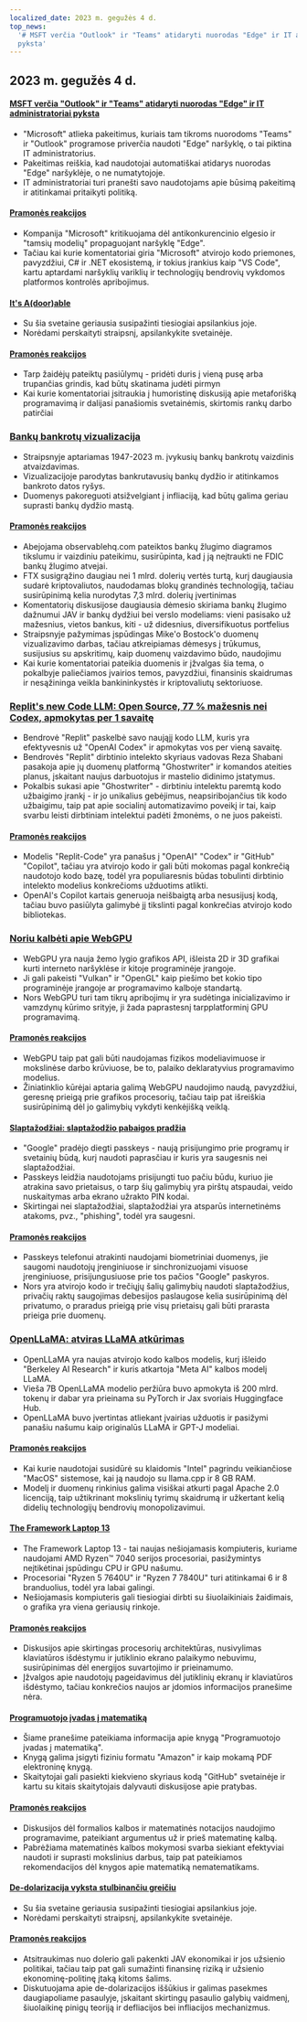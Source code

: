 ```yaml
---
localized_date: 2023 m. gegužės 4 d.
top_news:
  '# MSFT verčia "Outlook" ir "Teams" atidaryti nuorodas "Edge" ir IT administratoriai
  pyksta'
---
```




## 2023 m. gegužės 4 d.

#### [MSFT verčia "Outlook" ir "Teams" atidaryti nuorodas "Edge" ir IT administratoriai pyksta](https://www.theverge.com/2023/5/3/23709297/microsoft-edge-force-outlook-teams-web-links-open)

- "Microsoft" atlieka pakeitimus, kuriais tam tikroms nuorodoms "Teams" ir "Outlook" programose priverčia naudoti "Edge" naršyklę, o tai piktina IT administratorius.
- Pakeitimas reiškia, kad naudotojai automatiškai atidarys nuorodas "Edge" naršyklėje, o ne numatytojoje.
- IT administratoriai turi pranešti savo naudotojams apie būsimą pakeitimą ir atitinkamai pritaikyti politiką.

#### [Pramonės reakcijos](http://news.ycombinator.com/item?id=35800158)

- Kompanija "Microsoft" kritikuojama dėl antikonkurencinio elgesio ir "tamsių modelių" propaguojant naršyklę "Edge".
- Tačiau kai kurie komentatoriai giria "Microsoft" atvirojo kodo priemones, pavyzdžiui, C# ir .NET ekosistemą, ir tokius įrankius kaip "VS Code", kartu aptardami naršyklių variklių ir technologijų bendrovių vykdomos platformos kontrolės apribojimus.

#### [It's A(door)able](https://ncase.me/door/)

- Su šia svetaine geriausia susipažinti tiesiogiai apsilankius joje.
- Norėdami perskaityti straipsnį, apsilankykite svetainėje.

#### [Pramonės reakcijos](http://news.ycombinator.com/item?id=35800492)

- Tarp žaidėjų pateiktų pasiūlymų - pridėti duris į vieną pusę arba trupančias grindis, kad būtų skatinama judėti pirmyn
- Kai kurie komentatoriai įsitraukia į humoristinę diskusiją apie metaforišką programavimą ir dalijasi panašiomis svetainėmis, skirtomis rankų darbo patirčiai

### [Bankų bankrotų vizualizacija](https://observablehq.com/@mbostock/bank-failures)

- Straipsnyje aptariamas 1947-2023 m. įvykusių bankų bankrotų vaizdinis atvaizdavimas.
- Vizualizacijoje parodytas bankrutavusių bankų dydžio ir atitinkamos bankroto datos ryšys.
- Duomenys pakoreguoti atsižvelgiant į infliaciją, kad būtų galima geriau suprasti bankų dydžio mastą.

#### [Pramonės reakcijos](http://news.ycombinator.com/item?id=35795975)

- Abejojama observablehq.com pateiktos bankų žlugimo diagramos tikslumu ir vaizdiniu pateikimu, susirūpinta, kad į ją neįtraukti ne FDIC bankų žlugimo atvejai.
- FTX susigrąžino daugiau nei 1 mlrd. dolerių vertės turtą, kurį daugiausia sudarė kriptovaliutos, naudodamas blokų grandinės technologiją, tačiau susirūpinimą kelia nurodytas 7,3 mlrd. dolerių įvertinimas
- Komentatorių diskusijose daugiausia dėmesio skiriama bankų žlugimo dažnumui JAV ir bankų dydžiui bei verslo modeliams: vieni pasisako už mažesnius, vietos bankus, kiti - už didesnius, diversifikuotus portfelius
- Straipsnyje pažymimas įspūdingas Mike'o Bostock'o duomenų vizualizavimo darbas, tačiau atkreipiamas dėmesys į trūkumus, susijusius su apskritimų, kaip duomenų vaizdavimo būdo, naudojimu
- Kai kurie komentatoriai pateikia duomenis ir įžvalgas šia tema, o pokalbyje paliečiamos įvairios temos, pavyzdžiui, finansinis skaidrumas ir nesąžininga veikla bankininkystės ir kriptovaliutų sektoriuose.

### [Replit's new Code LLM: Open Source, 77 % mažesnis nei Codex, apmokytas per 1 savaitę](https://www.latent.space/p/reza-shabani#details)

- Bendrovė "Replit" paskelbė savo naująjį kodo LLM, kuris yra efektyvesnis už "OpenAI Codex" ir apmokytas vos per vieną savaitę.
- Bendrovės "Replit" dirbtinio intelekto skyriaus vadovas Reza Shabani pasakoja apie jų duomenų platformą "Ghostwriter" ir komandos ateities planus, įskaitant naujus darbuotojus ir mastelio didinimo įstatymus.
- Pokalbis sukasi apie "Ghostwriter" - dirbtiniu intelektu paremtą kodo užbaigimo įrankį - ir jo unikalius gebėjimus, neapsiribojančius tik kodo užbaigimu, taip pat apie socialinį automatizavimo poveikį ir tai, kaip svarbu leisti dirbtiniam intelektui padėti žmonėms, o ne juos pakeisti.

#### [Pramonės reakcijos](http://news.ycombinator.com/item?id=35803435)

- Modelis "Replit-Code" yra panašus į "OpenAI" "Codex" ir "GitHub" "Copilot", tačiau yra atvirojo kodo ir gali būti mokomas pagal konkrečią naudotojo kodo bazę, todėl yra populiaresnis būdas tobulinti dirbtinio intelekto modelius konkrečioms užduotims atlikti.
- OpenAI's Copilot kartais generuoja neišbaigtą arba nesusijusį kodą, tačiau buvo pasiūlyta galimybė jį tikslinti pagal konkrečias atvirojo kodo bibliotekas.

### [Noriu kalbėti apie WebGPU](https://cohost.org/mcc/post/1406157-i-want-to-talk-about-webgpu)

- WebGPU yra nauja žemo lygio grafikos API, išleista 2D ir 3D grafikai kurti interneto naršyklėse ir kitoje programinėje įrangoje.
- Ji gali pakeisti "Vulkan" ir "OpenGL" kaip piešimo bet kokio tipo programinėje įrangoje ar programavimo kalboje standartą.
- Nors WebGPU turi tam tikrų apribojimų ir yra sudėtinga inicializavimo ir vamzdynų kūrimo srityje, ji žada paprastesnį tarpplatforminį GPU programavimą.

#### [Pramonės reakcijos](http://news.ycombinator.com/item?id=35800988)

- WebGPU taip pat gali būti naudojamas fizikos modeliavimuose ir mokslinėse darbo krūviuose, be to, palaiko deklaratyvius programavimo modelius.
- Žiniatinklio kūrėjai aptaria galimą WebGPU naudojimo naudą, pavyzdžiui, geresnę prieigą prie grafikos procesorių, tačiau taip pat išreiškia susirūpinimą dėl jo galimybių vykdyti kenkėjišką veiklą.

#### [Slaptažodžiai: slaptažodžio pabaigos pradžia](https://blog.google/technology/safety-security/the-beginning-of-the-end-of-the-password/)

- "Google" pradėjo diegti passkeys - naują prisijungimo prie programų ir svetainių būdą, kurį naudoti paprasčiau ir kuris yra saugesnis nei slaptažodžiai.
- Passkeys leidžia naudotojams prisijungti tuo pačiu būdu, kuriuo jie atrakina savo prietaisus, o tarp šių galimybių yra pirštų atspaudai, veido nuskaitymas arba ekrano užrakto PIN kodai.
- Skirtingai nei slaptažodžiai, slaptažodžiai yra atsparūs internetinėms atakoms, pvz., "phishing", todėl yra saugesni.

#### [Pramonės reakcijos](http://news.ycombinator.com/item?id=35801392)

- Passkeys telefonui atrakinti naudojami biometriniai duomenys, jie saugomi naudotojų įrenginiuose ir sinchronizuojami visuose įrenginiuose, prisijungusiuose prie tos pačios "Google" paskyros.
- Nors yra atvirojo kodo ir trečiųjų šalių galimybių naudoti slaptažodžius, privačių raktų saugojimas debesijos paslaugose kelia susirūpinimą dėl privatumo, o praradus prieigą prie visų prietaisų gali būti prarasta prieiga prie duomenų.

### [OpenLLaMA: atviras LLaMA atkūrimas](https://github.com/openlm-research/open_llama)

- OpenLLaMA yra naujas atvirojo kodo kalbos modelis, kurį išleido "Berkeley AI Research" ir kuris atkartoja "Meta AI" kalbos modelį LLaMA.
- Vieša 7B OpenLLaMA modelio peržiūra buvo apmokyta iš 200 mlrd. tokenų ir dabar yra prieinama su PyTorch ir Jax svoriais Huggingface Hub.
- OpenLLaMA buvo įvertintas atliekant įvairias užduotis ir pasižymi panašiu našumu kaip originalūs LLaMA ir GPT-J modeliai.

#### [Pramonės reakcijos](http://news.ycombinator.com/item?id=35798888)

- Kai kurie naudotojai susidūrė su klaidomis "Intel" pagrindu veikiančiose "MacOS" sistemose, kai ją naudojo su llama.cpp ir 8 GB RAM.
- Modelį ir duomenų rinkinius galima visiškai atkurti pagal Apache 2.0 licenciją, taip užtikrinant mokslinių tyrimų skaidrumą ir užkertant kelią didelių technologijų bendrovių monopolizavimui.

#### [The Framework Laptop 13](https://frame.work/blog/announcing-the-framework-laptop-13-powered-by-amd-ryzen)

- The Framework Laptop 13 - tai naujas nešiojamasis kompiuteris, kuriame naudojami AMD Ryzen™ 7040 serijos procesoriai, pasižymintys neįtikėtinai įspūdingu CPU ir GPU našumu.
- Procesoriai "Ryzen 5 7640U" ir "Ryzen 7 7840U" turi atitinkamai 6 ir 8 branduolius, todėl yra labai galingi.
- Nešiojamasis kompiuteris gali tiesiogiai dirbti su šiuolaikiniais žaidimais, o grafika yra viena geriausių rinkoje.

#### [Pramonės reakcijos](http://news.ycombinator.com/item?id=35802210)

- Diskusijos apie skirtingas procesorių architektūras, nusivylimas klaviatūros išdėstymu ir jutiklinio ekrano palaikymo nebuvimu, susirūpinimas dėl energijos suvartojimo ir prieinamumo.
- Įžvalgos apie naudotojų pageidavimus dėl jutiklinių ekranų ir klaviatūros išdėstymo, tačiau konkrečios naujos ar įdomios informacijos pranešime nėra.

#### [Programuotojo įvadas į matematiką](https://pimbook.org)

- Šiame pranešime pateikiama informacija apie knygą "Programuotojo įvadas į matematiką".
- Knygą galima įsigyti fiziniu formatu "Amazon" ir kaip mokamą PDF elektroninę knygą.
- Skaitytojai gali pasiekti kiekvieno skyriaus kodą "GitHub" svetainėje ir kartu su kitais skaitytojais dalyvauti diskusijose apie pratybas.

#### [Pramonės reakcijos](http://news.ycombinator.com/item?id=35800136)

- Diskusijos dėl formalios kalbos ir matematinės notacijos naudojimo programavime, pateikiant argumentus už ir prieš matematinę kalbą.
- Pabrėžiama matematinės kalbos mokymosi svarba siekiant efektyviai naudoti ir suprasti mokslinius darbus, taip pat pateikiamos rekomendacijos dėl knygos apie matematiką nematematikams.

#### [De-dolarizacija vyksta stulbinančiu greičiu](https://www.bloomberg.com/news/articles/2023-04-18/de-dollarization-is-happening-at-a-stunning-pace-jen-says)

- Su šia svetaine geriausia susipažinti tiesiogiai apsilankius joje.
- Norėdami perskaityti straipsnį, apsilankykite svetainėje.

#### [Pramonės reakcijos](http://news.ycombinator.com/item?id=35796915)

- Atsitraukimas nuo dolerio gali pakenkti JAV ekonomikai ir jos užsienio politikai, tačiau taip pat gali sumažinti finansinę riziką ir užsienio ekonominę-politinę įtaką kitoms šalims.
- Diskutuojama apie de-dolarizacijos iššūkius ir galimas pasekmes daugiapoliame pasaulyje, įskaitant skirtingų pasaulio galybių vaidmenį, šiuolaikinę pinigų teoriją ir defliacijos bei infliacijos mechanizmus.

</Steps>
